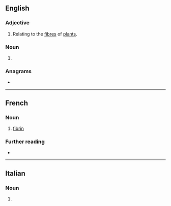 ==English==

===Adjective===
{{en-adj|-}}

# Relating to the [[fibre]]s of [[plant]]s.

===Noun===
{{en-noun|?}}

# {{dated form of|en|fibrin}}

{{Webster 1913}}

===Anagrams===
* {{anagrams|en|a=befiinr|bin fire|in brief}}

----

==French==

===Noun===
{{fr-noun|f}}

# [[fibrin]]

===Further reading===
* {{R:TLFi}}

----

==Italian==

===Noun===
{{head|it|noun form|g=f}}

# {{plural of|it|fibrina}}